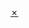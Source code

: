 <includeonly><!-- 在這裡加入模板的保護標識 --></includeonly><noinclude>{{template doc page viewed directly}}</noinclude>
<!-- 在本行下編輯模板說明 -->
{{Check mark templates}}
<includeonly>
[[Category:訊息圖示模板|✗]]

</includeonly>